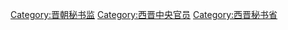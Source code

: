 [[Category:晋朝秘书监|Category:晋朝秘书监]]
[[Category:西晋中央官员|Category:西晋中央官员]]
[[Category:西晋秘书省|Category:西晋秘书省]]